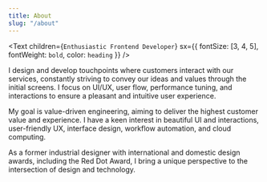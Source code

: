 ```yaml
---
title: About
slug: "/about"
---
```


<Text
  children={`Enthusiastic Frontend Developer`}
  sx={{ fontSize: [3, 4, 5], fontWeight: `bold`, color: `heading` }}
/>

I design and develop touchpoints where customers interact with our services, constantly striving to convey our ideas and values through the initial screens. I focus on UI/UX, user flow, performance tuning, and interactions to ensure a pleasant and intuitive user experience.

My goal is value-driven engineering, aiming to deliver the highest customer value and experience. I have a keen interest in beautiful UI and interactions, user-friendly UX, interface design, workflow automation, and cloud computing.

As a former industrial designer with international and domestic design awards, including the Red Dot Award, I bring a unique perspective to the intersection of design and technology.
